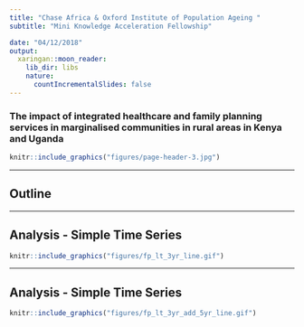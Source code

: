 ```yaml
---
title: "Chase Africa & Oxford Institute of Population Ageing "
subtitle: "Mini Knowledge Acceleration Fellowship" 

date: "04/12/2018"
output:
  xaringan::moon_reader:
    lib_dir: libs
    nature:
      countIncrementalSlides: false
---
```


### The impact of integrated healthcare and family planning services in marginalised communities in rural areas in Kenya and Uganda 
```r
knitr::include_graphics("figures/page-header-3.jpg")
```




---

## Outline 



---

## Analysis - Simple Time Series

```r
knitr::include_graphics("figures/fp_lt_3yr_line.gif")
```

---

## Analysis - Simple Time Series

```r
knitr::include_graphics("figures/fp_lt_3yr_add_5yr_line.gif")
```